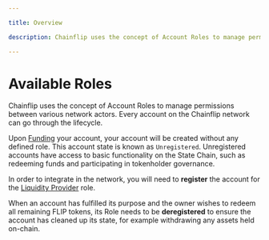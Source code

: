 ```yaml
---

title: Overview

description: Chainflip uses the concept of Account Roles to manage permissions between various network actors. 

---
```


# Available Roles

Chainflip uses the concept of Account Roles to manage permissions between various network actors. Every account on the Chainflip network can go through the lifecycle.

Upon [Funding](funding.mdx) your account, your account will be created without any defined role. This account state is known as `Unregistered`. Unregistered accounts have access to basic functionality on the State Chain, such as redeeming funds and participating in tokenholder governance.

In order to integrate in the network, you will need to **register** the account for the [Liquidity Provider](lp.mdx) role.

When an account has fulfilled its purpose and the owner wishes to redeem all remaining FLIP tokens, its Role needs to be **deregistered** to ensure the account has cleaned up its state, for example withdrawing any assets held on-chain.

